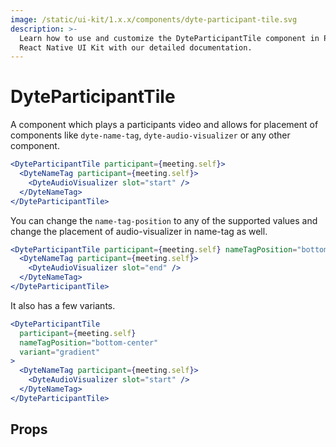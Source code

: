 ```yaml
---
image: /static/ui-kit/1.x.x/components/dyte-participant-tile.svg
description: >-
  Learn how to use and customize the DyteParticipantTile component in ProductDB's
  React Native UI Kit with our detailed documentation.
---
```


# DyteParticipantTile

A component which plays a participants video and allows for placement of
components like `dyte-name-tag`, `dyte-audio-visualizer` or any other component.

```jsx
<DyteParticipantTile participant={meeting.self}>
  <DyteNameTag participant={meeting.self}>
    <DyteAudioVisualizer slot="start" />
  </DyteNameTag>
</DyteParticipantTile>
```

You can change the `name-tag-position` to any of the supported values and change
the placement of audio-visualizer in name-tag as well.

```jsx
<DyteParticipantTile participant={meeting.self} nameTagPosition="bottom-center">
  <DyteNameTag participant={meeting.self}>
    <DyteAudioVisualizer slot="end" />
  </DyteNameTag>
</DyteParticipantTile>
```

It also has a few variants.

```jsx
<DyteParticipantTile
  participant={meeting.self}
  nameTagPosition="bottom-center"
  variant="gradient"
>
  <DyteNameTag participant={meeting.self}>
    <DyteAudioVisualizer slot="start" />
  </DyteNameTag>
</DyteParticipantTile>
```

## Props

<PropsTable of="dyte-participant-tile" />

<head>
  <title>React Native UI Kit DyteParticipantTile</title>
</head>
